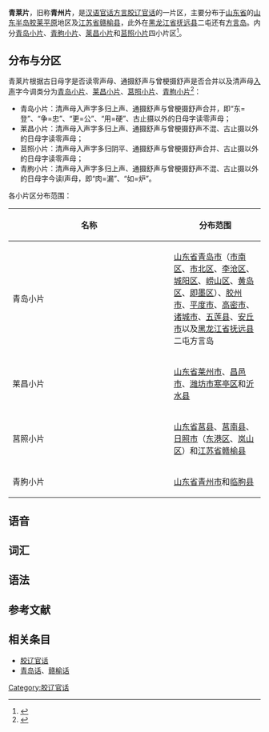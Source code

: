 {{Infobox Language
|name=青莱片
|nativename=
|pronunciation=
|states={{CHN}}
|region=[[山东半岛|山东半岛]]
|speakers=
|rank=
|familycolor=汉藏语系
|fam1=[[汉藏语系|汉藏语系]]
|fam2=[[汉语|汉语]]
|fam3=[[官话|官话]]
|fam4=[[胶辽官话|胶辽官话]]
|nation=
|agency=
|iso1=zh|iso2b=chi|iso2t=zho|iso3=cmn}}

'''青莱片'''，旧称'''青州片'''，是[[汉语|汉语]][[官话方言|官话方言]][[胶辽官话|胶辽官话]]的一片区，主要分布于[[山东省|山东省]]的[[山东半岛|山东半岛]][[胶莱平原|胶莱平原]]地区及[[江苏省|江苏省]][[赣榆县|赣榆县]]，此外在[[黑龙江省|黑龙江省]][[抚远县|抚远县]]二屯还有[[方言岛|方言岛]]。内分[[青岛小片|青岛小片]]、[[青朐小片|青朐小片]]、[[莱昌小片|莱昌小片]]和[[莒照小片|莒照小片]]四小片区<ref name=QZY>{{Cite book | author = 钱曾怡 | title = 汉语官话方言研究 | location = 济南 | publisher = 齐鲁书社 | date = 2010 | ISBN = 9787533324537}}</ref>{{rp|11}}。

== 分布与分区 ==
青莱片根据古日母字是否读零声母、通摄舒声与曾梗摄舒声是否合并以及清声母[[入声|入声]]字今调类分为[[青岛小片|青岛小片]]、[[莱昌小片|莱昌小片]]、[[莒照小片|莒照小片]]、[[青朐小片|青朐小片]]<ref name=QZY>{{Cite book | author = 钱曾怡 | title = 汉语官话方言研究 | location = 济南 | publisher = 齐鲁书社 | date = 2010 | ISBN = 9787533324537}}</ref>{{rp|107}}：
*青岛小片：清声母入声字多归上声、通摄舒声与曾梗摄舒声合并，即“东=登”、“争=忠”、“更=公”、“用=硬”、古止摄以外的日母字读零声母；
*莱昌小片：清声母入声字多归上声、通摄舒声与曾梗摄舒声不混、古止摄以外的日母字读零声母；
*莒照小片：清声母入声字多归阴平、通摄舒声与曾梗摄舒声合并、古止摄以外的日母字读零声母；
*青朐小片：清声母入声字多归上声、通摄舒声与曾梗摄舒声不混、古止摄以外的日母字今读l声母，即“肉=漏”、“如=炉”。

各小片区分布范围：
{| width=80%
|- bgcolor=#00a0D0 style="color: #FFFFFF"
!width=8%| '''名称'''
!width=72%| '''分布范围'''
|- bgcolor=#8FFFFF
|青岛小片
|[[山东省|山东省]][[青岛市|青岛市]]（[[市南区|市南区]]、[[市北区|市北区]]、[[李沧区|李沧区]]、[[城阳区|城阳区]]、[[崂山区|崂山区]]、[[黄岛区|黄岛区]]、[[即墨区|即墨区]]）、[[胶州市|胶州市]]、[[平度市|平度市]]、[[高密市|高密市]]、[[诸城市|诸城市]]、[[五莲县|五莲县]]、[[安丘市|安丘市]]以及[[黑龙江省|黑龙江省]][[抚远县|抚远县]]二屯方言岛
|- bgcolor=#8FFFFF
|莱昌小片
|[[山东省|山东省]][[莱州市|莱州市]]、[[昌邑市|昌邑市]]、[[潍坊市|潍坊市]][[寒亭区|寒亭区]]和[[沂水县|沂水县]]
|- bgcolor=#8FFFFF
|莒照小片
|[[山东省|山东省]][[莒县|莒县]]、[[莒南县|莒南县]]、[[日照市|日照市]]（[[东港区|东港区]]、[[岚山区|岚山区]]）和[[江苏省|江苏省]][[赣榆县|赣榆县]]
|- bgcolor=#8FFFFF
|青朐小片
|[[山东省|山东省]][[青州市|青州市]]和[[临朐县|临朐县]]
|}

== 语音 ==

== 词汇 ==

== 语法 ==

== 参考文献 ==
{{reflist}}

== 相关条目 ==
*[[胶辽官话|胶辽官话]]
*[[青岛话|青岛话]]、[[赣榆话|赣榆话]]

{{官话}}

[[Category:胶辽官话|Category:胶辽官话]]